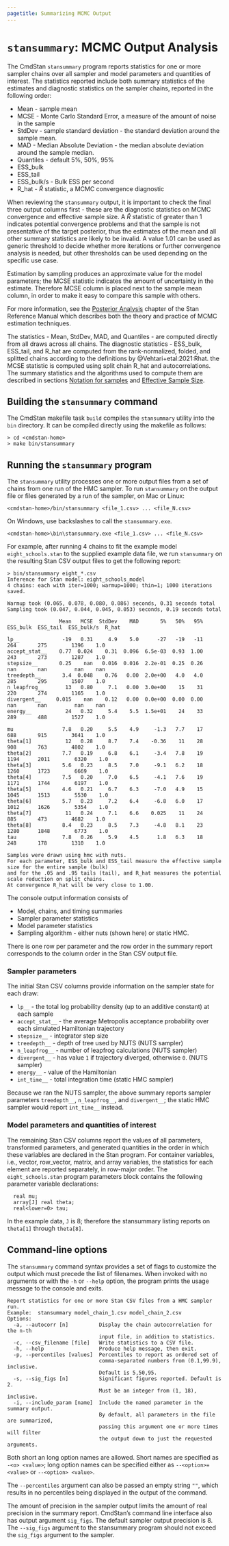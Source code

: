 ```yaml
---
pagetitle: Summarizing MCMC Output
---
```


# `stansummary`: MCMC Output Analysis {#stansummary}

The CmdStan `stansummary` program reports statistics for one or more sampler chains
over all sampler and model parameters and quantities of interest.
The statistics reported include both summary statistics of the estimates and
diagnostic statistics on the sampler chains, reported in the following order:


- Mean - sample mean
- MCSE - Monte Carlo Standard Error, a measure of the amount of noise in the sample
- StdDev - sample standard deviation - the standard deviation around the sample mean.
- MAD - Median Absolute Deviation  - the median absolute deviation around the sample median.
- Quantiles - default 5%, 50%, 95%
- ESS_bulk
- ESS_tail
- ESS_bulk/s - Bulk ESS per second
- R_hat - $\hat{R}$ statistic, a MCMC convergence diagnostic

When reviewing the `stansummary` output, it is important to check the final three
output columns first - these are the diagnostic statistics on MCMC convergence and
effective sample size.
A $\hat{R}$ statistic of greater than $1$ indicates potential convergence problems and that the sample is not presentative of the target posterior, thus the estimates of the mean and all other summary statistics are likely to be invalid. A value $1.01$ can be used as generic threshold to decide whether more iterations or further convergence analysis is needed, but other thresholds can be used depending on the specific use case.

Estimation by sampling produces an approximate value for the model parameters;
the MCSE statistic indicates the amount of uncertainty in the estimate.
Therefore MCSE column is placed next to the sample mean column,
in order to make it easy to compare this sample with others.

For more information, see the
[Posterior Analysis](https://mc-stan.org/docs/reference-manual/analysis.html)
chapter of the Stan Reference Manual which describes both the theory and practice of MCMC
estimation techniques.

The statistics - Mean, StdDev, MAD, and Quantiles - are computed directly from all draws across all chains.
The diagnostic statistics - ESS_bulk, ESS_tail, and R_hat are computed from the rank-normalized,
folded, and splitted chains according to the definitions by @Vehtari+etal:2021:Rhat.
the MCSE statistic is computed using split chain R_hat and autocorrelations.
The summary statistics and the algorithms used to compute them are described in sections
[Notation for samples](https://mc-stan.org/docs/reference-manual/analysis.html#notation-for-samples-chains-and-draws)
and
[Effective Sample Size](https://mc-stan.org/docs/reference-manual/analysis.html#effective-sample-size.section).

## Building the `stansummary` command

The CmdStan makefile task `build` compiles the `stansummary` utility
into the `bin` directory.
It can be compiled directly using the makefile as follows:
```
> cd <cmdstan-home>
> make bin/stansummary
```

## Running the `stansummary` program

The `stansummary` utility processes one or more output files from a set of
chains from one run of the HMC sampler.
To run `stansummary` on the output file or files generated by a run of
the sampler, on Mac or Linux:
```
<cmdstan-home>/bin/stansummary <file_1.csv> ... <file_N.csv>
```
On Windows, use backslashes to call the `stansummary.exe`.
```
<cmdstan-home>\bin\stansummary.exe <file_1.csv> ... <file_N.csv>
```

For example, after running 4 chains to fit the example model `eight_schools.stan`
to the supplied example data file, we run `stansummary` on the resulting Stan CSV
output files to get the following report:

```
> bin/stansummary eight_*.csv
Inference for Stan model: eight_schools_model
4 chains: each with iter=1000; warmup=1000; thin=1; 1000 iterations saved.

Warmup took (0.065, 0.078, 0.080, 0.086) seconds, 0.31 seconds total
Sampling took (0.047, 0.044, 0.045, 0.053) seconds, 0.19 seconds total

                 Mean   MCSE  StdDev    MAD       5%   50%   95%  ESS_bulk  ESS_tail  ESS_bulk/s  R_hat

lp__              -19   0.31     4.9    5.0      -27   -19   -11       264       275        1396    1.0
accept_stat__    0.77  0.024    0.31  0.096  6.5e-03  0.93  1.00       243       273        1287    1.0
stepsize__       0.25    nan   0.016  0.016  2.2e-01  0.25  0.26       nan       nan         nan    nan
treedepth__       3.4  0.048    0.76   0.00  2.0e+00   4.0   4.0       285       295        1507    1.0
n_leapfrog__       13   0.80     7.1   0.00  3.0e+00    15    31       220       274        1165    1.0
divergent__     0.015    nan    0.12   0.00  0.0e+00  0.00  0.00       nan       nan         nan    nan
energy__           24   0.32     5.4    5.5  1.5e+01    24    33       289       488        1527    1.0

mu                7.8   0.20     5.5    4.9     -1.3   7.7    17       688       915        3641    1.0
theta[1]           12   0.28     8.7    7.4    -0.36    11    28       908       763        4802    1.0
theta[2]          7.7   0.19     6.8    6.1     -3.4   7.8    19      1194      2011        6320    1.0
theta[3]          5.6   0.23     8.5    7.0     -9.1   6.2    18      1260      1723        6669    1.0
theta[4]          7.5   0.20     7.0    6.5     -4.1   7.6    19      1171      1744        6197    1.0
theta[5]          4.6   0.21     6.7    6.3     -7.0   4.9    15      1045      1513        5530    1.0
theta[6]          5.7   0.23     7.2    6.4     -6.8   6.0    17      1012      1626        5354    1.0
theta[7]           11   0.24     7.1    6.6    0.025    11    24       885       473        4682    1.0
theta[8]          8.4   0.23     8.5    7.3     -4.8   8.1    23      1280      1848        6773    1.0
tau               7.8   0.26     5.9    4.5      1.8   6.3    18       248       178        1310    1.0

Samples were drawn using hmc with nuts.
For each parameter, ESS_bulk and ESS_tail measure the effective sample size for the entire sample (bulk)
and for the .05 and .95 tails (tail), and R_hat measures the potential scale reduction on split chains.
At convergence R_hat will be very close to 1.00.
```

The console output information consists of

- Model, chains, and timing summaries
- Sampler parameter statistics
- Model parameter statistics
- Sampling algorithm - either nuts (shown here) or static HMC.

There is one row per parameter and the row order in the summary report corresponds
to the column order in the Stan CSV output file.

### Sampler parameters

The initial Stan CSV columns provide information on the sampler state for each draw:

- `lp__` - the total log probability density (up to an additive constant) at each sample
- `accept_stat__ ` - the average Metropolis acceptance  probability over each simulated Hamiltonian trajectory
- `stepsize__ ` - integrator step size
- `treedepth__ ` - depth of tree used by NUTS (NUTS sampler)
- `n_leapfrog__ ` - number of leapfrog calculations (NUTS sampler)
- `divergent__ ` - has value `1` if trajectory diverged, otherwise `0`. (NUTS sampler)
- `energy__ ` - value of the Hamiltonian
- `int_time__ ` - total integration time (static HMC sampler)

Because we ran the NUTS sampler, the above summary reports sampler parameters
`treedepth__`, `n_leapfrog__`, and `divergent__`;
the static HMC sampler would report `int_time__` instead.

### Model parameters and quantities of interest

The remaining Stan CSV columns report the values of all parameters, transformed parameters,
and generated quantities in the order in which these variables are declared in the Stan program.
For container variables, i.e., vector, row_vector, matrix, and array variables,
the statistics for each element are reported separately, in row-major order.
The `eight_schools.stan` program parameters block contains the following parameter variable
declarations:
```
  real mu;
  array[J] real theta;
  real<lower=0> tau;
```
In the example data, `J` is $8$; therefore the stansummary listing
reports on `theta[1]` through `theta[8]`.


## Command-line options

The `stansummary` command syntax provides a set of flags to customize the output
which must precede the list of filenames.
When invoked with no arguments or with the `-h` or `--help` option,
the program prints the usage message to the console and exits.

```
Report statistics for one or more Stan CSV files from a HMC sampler run.
Example:  stansummary model_chain_1.csv model_chain_2.csv
Options:
  -a, --autocorr [n]          Display the chain autocorrelation for the n-th
                              input file, in addition to statistics.
  -c, --csv_filename [file]   Write statistics to a CSV file.
  -h, --help                  Produce help message, then exit.
  -p, --percentiles [values]  Percentiles to report as ordered set of
                              comma-separated numbers from (0.1,99.9), inclusive.
                              Default is 5,50,95.
  -s, --sig_figs [n]          Significant figures reported. Default is 2.
                              Must be an integer from (1, 18), inclusive.
  -i, --include_param [name]  Include the named parameter in the summary output.
                              By default, all parameters in the file are summarized,
                              passing this argument one or more times will filter
                              the output down to just the requested arguments.
```

Both short an long option names are allowed.  Short names are specified as `-<o> <value>`;
long option names can be specified either as `--<option>=<value>` or `--<option> <value>`.

The `--percentiles` argument can also be passed an empty string `""`, which
results in no percentiles being displayed in the output of the command.

The amount of precision
in the sampler output limits the amount of real precision in the summary report.
CmdStan's command line interface also has output argument `sig_figs`.
The default sampler output precision is 8.
The `--sig_figs` argument to the stansummary program should not exceed the `sig_figs` argument to the sampler.
